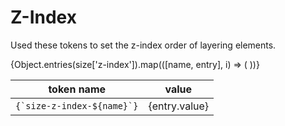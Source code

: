 
<Meta title="Design Tokens/Z-Index" />

# Z-Index

Used these tokens to set the z-index order of layering elements.

<table>
  <thead>
    <tr>
      <th>token name</th>
      <th>value</th>
    </tr>
  </thead>
  <tbody>
    {Object.entries(size['z-index']).map(([name, entry], i) => (
      <tr key={i}>
        <td>
          <code>{`size-z-index-${name}`}</code>
        </td>
        <td>{entry.value}</td>
      </tr>
    ))}
  </tbody>
</table>
